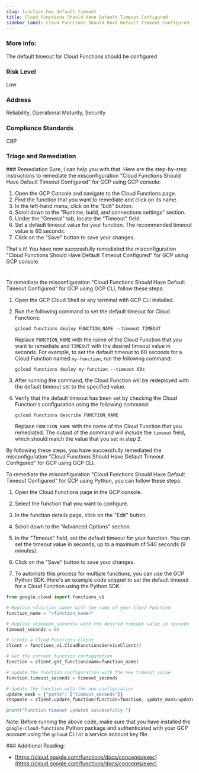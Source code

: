 ```yaml
---
slug: function_has_default_timeout
title: Cloud Functions Should Have Default Timeout Configured
sidebar_label: Cloud Functions Should Have Default Timeout Configured
---
```


### More Info:

The default timeout for Cloud Functions should be configured

### Risk Level

Low

### Address

Reliability, Operational Maturity, Security

### Compliance Standards

CBP


### Triage and Remediation
<Tabs>
<Tab title='Remediation'>
### Remediation

<AccordionGroup>
<Accordion title='Using Console' defaultOpen='true'>
Sure, I can help you with that. Here are the step-by-step instructions to remediate the misconfiguration "Cloud Functions Should Have Default Timeout Configured" for GCP using GCP console:

1. Open the GCP Console and navigate to the Cloud Functions page.
2. Find the function that you want to remediate and click on its name.
3. In the left-hand menu, click on the "Edit" button.
4. Scroll down to the "Runtime, build, and connections settings" section.
5. Under the "General" tab, locate the "Timeout" field.
6. Set a default timeout value for your function. The recommended timeout value is 60 seconds.
7. Click on the "Save" button to save your changes.

That's it! You have now successfully remediated the misconfiguration "Cloud Functions Should Have Default Timeout Configured" for GCP using GCP console.

#
</Accordion>

<Accordion title='Using CLI'>
To remediate the misconfiguration "Cloud Functions Should Have Default Timeout Configured" for GCP using GCP CLI, follow these steps:

1. Open the GCP Cloud Shell or any terminal with GCP CLI installed.

2. Run the following command to set the default timeout for Cloud Functions:

   ```
   gcloud functions deploy FUNCTION_NAME --timeout TIMEOUT
   ```

   Replace `FUNCTION_NAME` with the name of the Cloud Function that you want to remediate and `TIMEOUT` with the desired timeout value in seconds. For example, to set the default timeout to 60 seconds for a Cloud Function named `my-function`, run the following command:

   ```
   gcloud functions deploy my-function --timeout 60s
   ```

3. After running the command, the Cloud Function will be redeployed with the default timeout set to the specified value.

4. Verify that the default timeout has been set by checking the Cloud Function's configuration using the following command:

   ```
   gcloud functions describe FUNCTION_NAME
   ```

   Replace `FUNCTION_NAME` with the name of the Cloud Function that you remediated. The output of the command will include the `timeout` field, which should match the value that you set in step 2.

By following these steps, you have successfully remediated the misconfiguration "Cloud Functions Should Have Default Timeout Configured" for GCP using GCP CLI.
</Accordion>

<Accordion title='Using Python'>
To remediate the misconfiguration "Cloud Functions Should Have Default Timeout Configured" for GCP using Python, you can follow these steps:

1. Open the Cloud Functions page in the GCP console.

2. Select the function that you want to configure.

3. In the function details page, click on the "Edit" button.

4. Scroll down to the "Advanced Options" section.

5. In the "Timeout" field, set the default timeout for your function. You can set the timeout value in seconds, up to a maximum of 540 seconds (9 minutes).

6. Click on the "Save" button to save your changes.

7. To automate this process for multiple functions, you can use the GCP Python SDK. Here's an example code snippet to set the default timeout for a Cloud Function using the Python SDK:

```python
from google.cloud import functions_v1

# Replace <function_name> with the name of your Cloud Function
function_name = "<function_name>"

# Replace <timeout_seconds> with the desired timeout value in seconds
timeout_seconds = 60

# Create a Cloud Functions client
client = functions_v1.CloudFunctionsServiceClient()

# Get the current function configuration
function = client.get_function(name=function_name)

# Update the function configuration with the new timeout value
function.timeout_seconds = timeout_seconds

# Update the function with the new configuration
update_mask = {"paths": ["timeout_seconds"]}
response = client.update_function(function=function, update_mask=update_mask)

print("Function timeout updated successfully.")
```

Note: Before running the above code, make sure that you have installed the `google-cloud-functions` Python package and authenticated with your GCP account using the `gcloud` CLI or a service account key file.
</Accordion>

</AccordionGroup>
</Tab>
</Tabs>
### Additional Reading:

- [https://cloud.google.com/functions/docs/concepts/exec](https://cloud.google.com/functions/docs/concepts/exec) 

